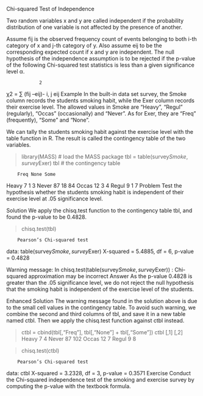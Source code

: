 Chi-squared Test of Independence

Two random variables x and y are called independent if the probability distribution of one variable is not affected by the presence of another.

Assume fij is the observed frequency count of events belonging to both i-th category of x and j-th category of y. Also assume eij to be the corresponding expected count if x and y are independent. The null hypothesis of the independence assumption is to be rejected if the p-value of the following Chi-squared test statistics is less than a given significance level α.

                2
χ2 = ∑  (fij --eij)-
     i, j   eij
Example
In the built-in data set survey, the Smoke column records the students smoking habit, while the Exer column records their exercise level. The allowed values in Smoke are "Heavy", "Regul" (regularly), "Occas" (occasionally) and "Never". As for Exer, they are "Freq" (frequently), "Some" and "None".

We can tally the students smoking habit against the exercise level with the table function in R. The result is called the contingency table of the two variables.

> library(MASS)       # load the MASS package 
> tbl = table(survey$Smoke, survey$Exer) 
> tbl                 # the contingency table 
 
        Freq None Some 
  Heavy    7    1    3 
  Never   87   18   84 
  Occas   12    3    4 
  Regul    9    1    7
Problem
Test the hypothesis whether the students smoking habit is independent of their exercise level at .05 significance level.

Solution
We apply the chisq.test function to the contingency table tbl, and found the p-value to be 0.4828.

> chisq.test(tbl) 
 
        Pearson’s Chi-squared test 
 
data:  table(survey$Smoke, survey$Exer) 
X-squared = 5.4885, df = 6, p-value = 0.4828 
 
Warning message: 
In chisq.test(table(survey$Smoke, survey$Exer)) : 
  Chi-squared approximation may be incorrect
Answer
As the p-value 0.4828 is greater than the .05 significance level, we do not reject the null hypothesis that the smoking habit is independent of the exercise level of the students.

Enhanced Solution
The warning message found in the solution above is due to the small cell values in the contingency table. To avoid such warning, we combine the second and third columns of tbl, and save it in a new table named ctbl. Then we apply the chisq.test function against ctbl instead.

> ctbl = cbind(tbl[,"Freq"], tbl[,"None"] + tbl[,"Some"]) 
> ctbl 
      [,1] [,2] 
Heavy    7    4 
Never   87  102 
Occas   12    7 
Regul    9    8 
 
> chisq.test(ctbl) 
 
        Pearson’s Chi-squared test 
 
data:  ctbl 
X-squared = 3.2328, df = 3, p-value = 0.3571
Exercise
Conduct the Chi-squared independence test of the smoking and exercise survey by computing the p-value with the textbook formula.
